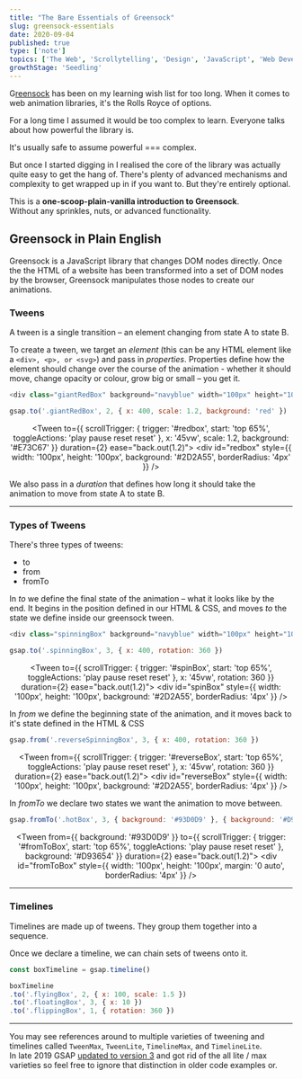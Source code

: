 ```yaml
---
title: "The Bare Essentials of Greensock"
slug: greensock-essentials
date: 2020-09-04
published: true
type: ['note']
topics: ['The Web', 'Scrollytelling', 'Design', 'JavaScript', 'Web Development', 'Greensock']
growthStage: 'Seedling'
---
```


<IntroParagraph>

G[reensock](https://greensock.com/) has been on my learning wish list for too long.
When it comes to web animation libraries,  it's the Rolls Royce of options.

</IntroParagraph>

<p>For a long time I assumed it would be too complex to learn. Everyone talks about how powerful the library is.

It's usually safe to assume powerful === complex.

But once I started digging in I realised the core of the library was actually quite easy to get the hang of. There's plenty of advanced mechanisms and complexity to get wrapped up in if you want to. But they're entirely optional.

This is a **one-scoop-plain-vanilla introduction to Greensock**.  
Without any sprinkles, nuts, or advanced functionality.</p>

## Greensock in Plain English

<p>Greensock is a JavaScript library that changes DOM nodes directly. Once the the HTML of a website has been transformed into a set of DOM nodes by the browser, Greensock manipulates those nodes to create our animations.</p>

### Tweens
A tween is a single transition – an element changing from state A to state B.

To create a tween, we target an _element_ (this can be any HTML element like a `<div>, <p>, or <svg>`) and pass in _properties_.
Properties define how the element should change over the course of the animation - whether it should move, change opacity or colour, grow big or small – you get it.

```js
<div class="giantRedBox" background="navyblue" width="100px" height="100px" />

gsap.to('.giantRedBox', 2, { x: 400, scale: 1.2, background: 'red' })
```
<Center>

<Tween to={{
    scrollTrigger: {
        trigger: '#redbox',
        start: 'top 65%',
        toggleActions: 'play pause reset reset'
    },
        x: '45vw',
        scale: 1.2,
        background: '#E73C67'
    }} duration={2} ease="back.out(1.2)">
    <div id="redbox" style={{ width: '100px', height: '100px', background: '#2D2A55', borderRadius: '4px' }} />
</Tween>

</Center>

We also pass in a _duration_ that defines how long it should take the animation to move from state A to state B.

---

### Types of Tweens

There's three types of tweens:
<ul>
<li>to</li>
<li>from</li>
<li>fromTo</li>
</ul>

In *to* we define the final state of the animation – what it looks like by the end.
It begins in the position defined in our HTML & CSS, and moves _to_ the state we define inside our greensock tween.

```js
<div class="spinningBox" background="navyblue" width="100px" height="100px" />

gsap.to('.spinningBox', 3, { x: 400, rotation: 360 })
```
<Center>

<Tween to={{
    scrollTrigger: {
        trigger: '#spinBox',
        start: 'top 65%',
        toggleActions: 'play pause reset reset'
    },
        x: '45vw',
        rotation: 360
    }} duration={2} ease="back.out(1.2)">
    <div id="spinBox" style={{ width: '100px', height: '100px', background: '#2D2A55', borderRadius: '4px' }} />
</Tween>

</Center>

In *from* we define the beginning state of the animation, and it moves back to it's state defined in the HTML & CSS

```js
gsap.from('.reverseSpinningBox', 3, { x: 400, rotation: 360 })
```

<Center>

<Tween from={{
    scrollTrigger: {
        trigger: '#reverseBox',
        start: 'top 65%',
        toggleActions: 'play pause reset reset'
    },
        x: '45vw',
        rotation: 360
    }} duration={2} ease="back.out(1.2)">
    <div id="reverseBox" style={{ width: '100px', height: '100px', background: '#2D2A55', borderRadius: '4px' }} />
</Tween>

</Center>

In *fromTo* we declare two states we want the animation to move between.

```js
gsap.fromTo('.hotBox', 3, { background: '#93D0D9' }, { background: '#D93654' })
```

<Center>

<Tween from={{ background: '#93D0D9' }} to={{
    scrollTrigger: {
        trigger: '#fromToBox',
        start: 'top 65%',
        toggleActions: 'play pause reset reset'
    },
        background: '#D93654'
    }} duration={2} ease="back.out(1.2)">
    <div id="fromToBox" style={{ width: '100px', height: '100px', margin: '0 auto', borderRadius: '4px' }} />
</Tween>

</Center>

---

### Timelines
Timelines are made up of tweens.
They group them together into a sequence.

Once we declare a timeline, we can chain sets of tweens onto it.

```js
const boxTimeline = gsap.timeline()

boxTimeline
.to('.flyingBox', 2, { x: 100, scale: 1.5 })
.to('.floatingBox', 3, { x: 10 })
.to('.flippingBox', 1, { rotation: 360 })
```

---

You may see references around to multiple varieties of tweening and timelines called `TweenMax`, `TweenLite`, `TimelineMax`, and `TimelineLite`.  
In late 2019 GSAP [updated to version 3](https://greensock.com/3-release-notes) and got rid of the all lite / max varieties so feel free to ignore that distinction in older code examples or.